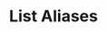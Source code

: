 ---
title: "List Aliases"
openapi: "Get /aliases"
description: "Retrieves a list of aliases for the authenticated User or Team. When domain is provided, only aliases for that domain will be returned. When projectId is provided, it will only return the given project aliases."
---